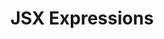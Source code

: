 ---
id: "react_mc_medium_006"
questionType: "MULTIPLE_CHOICE"
title: "JSX Expressions"
description: "Which of the following is valid inside JSX?"
difficulty: "MEDIUM"
category: "React"
options:
  - "if (x > 0) { return x }"
  - "console.log('Hello')"
  - "{x > 0 ? x : null}"
  - "function call()"
correctAnswer: 2
---